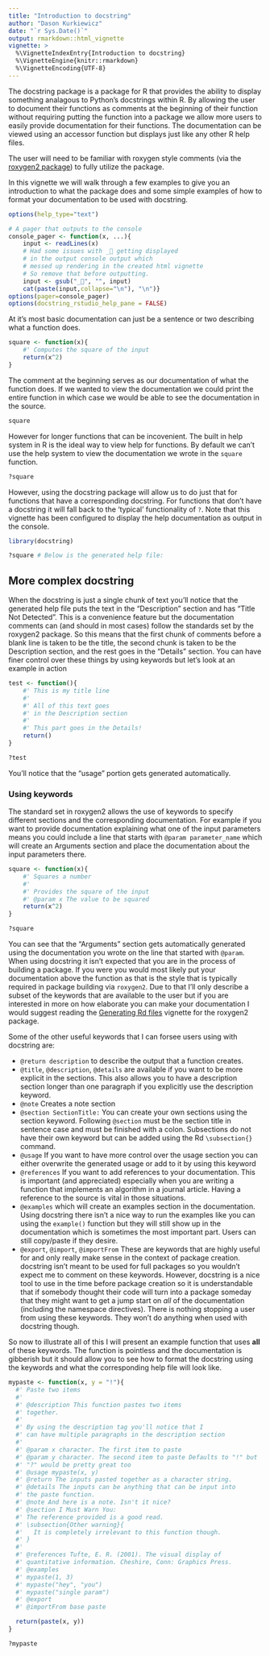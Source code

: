 ```yaml
---
title: "Introduction to docstring"
author: "Dason Kurkiewicz"
date: "`r Sys.Date()`"
output: rmarkdown::html_vignette
vignette: >
  %\VignetteIndexEntry{Introduction to docstring}
  %\VignetteEngine{knitr::rmarkdown}
  %\VignetteEncoding{UTF-8}
---
```



The docstring package is a package for R that provides the ability to 
display something analagous to
Python's docstrings within R.  By allowing the user to document
their functions as comments at the beginning of their function
without requiring putting the function into a package we allow
more users to easily provide documentation for their functions.
The documentation can be viewed using an accessor function but
displays just like any other R help files.

The user will need to be familiar with roxygen style comments (via the [roxygen2 package](https://cran.r-project.org/package=roxygen2))
to fully utilize the package.

In this vignette we will walk through a few examples to give you an introduction
to what the package does and some simple examples of how to format your
documentation to be used with docstring.


```r
options(help_type="text")

# A pager that outputs to the console
console_pager <- function(x, ...){
    input <- readLines(x)
    # Had some issues with _ getting displayed
    # in the output console output which
    # messed up rendering in the created html vignette
    # So remove that before outputting.
    input <- gsub("_", "", input)
    cat(paste(input,collapse="\n"), "\n")}
options(pager=console_pager)
options(docstring_rstudio_help_pane = FALSE)
```

At it's most basic documentation can just be a sentence or two describing
what a function does.

```r
square <- function(x){
    #' Computes the square of the input
    return(x^2)
}
```

The comment at the beginning serves as our documentation of what the function does.
If we wanted to view the documentation we could print the entire function
in which case we would be able to see the documentation in the source.

```r
square
```

However for longer functions that can be incovenient. The built in help system in
R is the ideal way to view help for functions.  By default we can't use the 
help system to view the documentation we wrote in the `square` function.

```r
?square
```

However, using the docstring package will allow us to do just that for functions
that have a corresponding docstring.  For functions that don't have a docstring
it will fall back to the 'typical' functionality of `?`. Note that this vignette
has been configured to display the help documentation as output in the console.

```r
library(docstring)
```
```r
?square # Below is the generated help file:
```

## More complex docstring

When the docstring is just a single chunk of text you'll notice that the
generated help file puts the text in the "Description" section and has
"Title Not Detected". This is a convenience feature but the documentation comments
can (and should in most cases) follow the standards set by the roxygen2 package.
So this means that the first chunk of comments before a blank line is taken to
be the title, the second chunk is taken to be the Description section, and the
rest goes in the "Details" section.  You can have finer control over these things
by using keywords but let's look at an example in action

```r
test <- function(){
    #' This is my title line
    #'
    #' All of this text goes
    #' in the Description section
    #'
    #' This part goes in the Details!
    return()
}

?test
```

You'll notice that the "usage" portion gets generated automatically.

### Using keywords

The standard set in roxygen2 allows the use of keywords to specify different
sections and the corresponding documentation.  For example if you want to
provide documentation explaining what one of the input parameters means you
could include a line that starts with `@param parameter_name` which will 
create an Arguments section and place the documentation about the input parameters
there.

```r
square <- function(x){
    #' Squares a number
    #'
    #' Provides the square of the input
    #' @param x The value to be squared
    return(x^2)
}

?square
```

You can see that the "Arguments" section gets automatically generated using
the documentation you wrote on the line that started with `@param`.  When using
docstring it isn't expected that you are in the process of building a package.
If you were you would most likely put your documentation above the function as
that is the style that is typically required in package building via `roxygen2`.
Due to that I'll only describe a subset of the keywords that are available to
the user but if you are interested in more on how elaborate you can make your
documentation I would suggest reading the [Generating Rd files](https://cran.r-project.org/web/packages/roxygen2/vignettes/rd.html) vignette
for the roxygen2 package.

Some of the other useful keywords that I can forsee users using with docstring are:

 - `@return description` to describe the output that a function creates.
 - `@title`, `@description`, `@details` are available if you want to be more
 explicit in the sections. This also allows you to have a description section
 longer than one paragraph if you explicitly use the description keyword.
 - `@note` Creates a note section
 - `@section SectionTitle:` You can create your own sections using the section
 keyword.  Following `@section` must be the section title in sentence case and
 must be finished with a colon. Subsections do not have their own keyword but 
 can be added using the Rd `\subsection{}` command.
 - `@usage` If you want to have more control over the usage section you can
 either overwrite the generated usage or add to it by using this keyword
 - `@references` If you want to add references to your documentation. This is
 important (and appreciated) especially when you are writing a function that
 implements an algorithm in a journal article.  Having a reference to the source
 is vital in those situations.
 - `@examples` which will create an examples section in the documentation. Using
 docstring there isn't a nice way to run the examples like you can using the
 `example()` function but they will still show up in the documentation which
 is sometimes the most important part. Users can still copy/paste if they desire.
 - `@export`, `@import`, `@importFrom` These are keywords that are highly useful
 for and only really make sense in the context of package creation.  docstring
 isn't meant to be used for full packages so you wouldn't expect me to comment
 on these keywords. However, docstring is a nice tool to use in the time before
 package creation so it is understandable that if somebody thought their
 code will turn into a package someday that they might want to get a jump start
 on *all* of the documentation (including the namespace directives).  There is
 nothing stopping a user from using these keywords.  They won't do anything
 when used with docstring though.
 
 So now to illustrate all of this I will present an example function that uses
 **all** of these keywords.  The function is pointless and the documentation is
 gibberish but it should allow you to see how to format the docstring using
 the keywords and what the corresponding help file will look like.

```r
mypaste <- function(x, y = "!"){
  #' Paste two items
  #' 
  #' @description This function pastes two items
  #' together.  
  #'
  #' By using the description tag you'll notice that I
  #' can have multiple paragraphs in the description section
  #' 
  #' @param x character. The first item to paste
  #' @param y character. The second item to paste Defaults to "!" but
  #' "?" would be pretty great too
  #' @usage mypaste(x, y)
  #' @return The inputs pasted together as a character string.
  #' @details The inputs can be anything that can be input into
  #' the paste function.
  #' @note And here is a note. Isn't it nice?
  #' @section I Must Warn You:
  #' The reference provided is a good read.
  #' \subsection{Other warning}{
  #'   It is completely irrelevant to this function though.
  #' }
  #' 
  #' @references Tufte, E. R. (2001). The visual display of 
  #' quantitative information. Cheshire, Conn: Graphics Press.
  #' @examples
  #' mypaste(1, 3)
  #' mypaste("hey", "you")
  #' mypaste("single param")
  #' @export
  #' @importFrom base paste

  return(paste(x, y))
}

?mypaste
```



